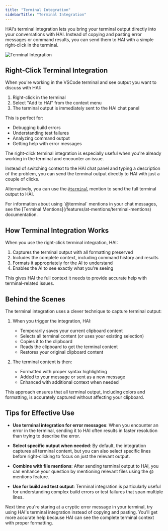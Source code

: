 ```yaml
---
title: "Terminal Integration"
sidebarTitle: "Terminal Integration"
---
```


HAI's terminal integration lets you bring your terminal output directly into your conversations with HAI. Instead of copying and pasting error messages or command results, you can send them to HAI with a simple right-click in the terminal.

<Frame>
	<img src="https://storage.googleapis.com/hai_public_images/docs/assets/terminal-integration.png" alt="Terminal Integration" />
</Frame>

## Right-Click Terminal Integration

When you're working in the VSCode terminal and see output you want to discuss with HAI:

1. Right-click in the terminal
2. Select "Add to HAI" from the context menu
3. The terminal output is immediately sent to the HAI chat panel

This is perfect for:

-   Debugging build errors
-   Understanding test failures
-   Analyzing command output
-   Getting help with error messages

The right-click terminal integration is especially useful when you're already working in the terminal and encounter an issue.

Instead of switching context to the HAI chat panel and typing a description of the problem, you can send the terminal output directly to HAI with just a couple of clicks.

Alternatively, you can use the [`@terminal`](/features/at-mentions/terminal-mentions) mention to send the full terminal output to HAI.

<Tip>
	For information about using `@terminal` mentions in your chat messages, see the [Terminal
	Mentions](/features/at-mentions/terminal-mentions) documentation.
</Tip>

## How Terminal Integration Works

When you use the right-click terminal integration, HAI:

1. Captures the terminal output with all formatting preserved
2. Includes the complete context, including command history and results
3. Formats it appropriately for the AI to understand
4. Enables the AI to see exactly what you're seeing

This gives HAI the full context it needs to provide accurate help with terminal-related issues.

## Behind the Scenes

The terminal integration uses a clever technique to capture terminal output:

1. When you trigger the integration, HAI:

    - Temporarily saves your current clipboard content
    - Selects all terminal content (or uses your existing selection)
    - Copies it to the clipboard
    - Reads the clipboard to get the terminal content
    - Restores your original clipboard content

2. The terminal content is then:
    - Formatted with proper syntax highlighting
    - Added to your message or sent as a new message
    - Enhanced with additional context when needed

This approach ensures that all terminal output, including colors and formatting, is accurately captured without affecting your clipboard.

## Tips for Effective Use

-   **Use terminal integration for error messages**: When you encounter an error in the terminal, sending it to HAI often results in faster resolution than trying to describe the error.

-   **Select specific output when needed**: By default, the integration captures all terminal content, but you can also select specific lines before right-clicking to focus on just the relevant output.

-   **Combine with file mentions**: After sending terminal output to HAI, you can enhance your question by mentioning relevant files using the @ mentions feature.

-   **Use for build and test output**: Terminal integration is particularly useful for understanding complex build errors or test failures that span multiple lines.

Next time you're staring at a cryptic error message in your terminal, try using HAI's terminal integration instead of copying and pasting. You'll get more accurate help because HAI can see the complete terminal context with proper formatting.
